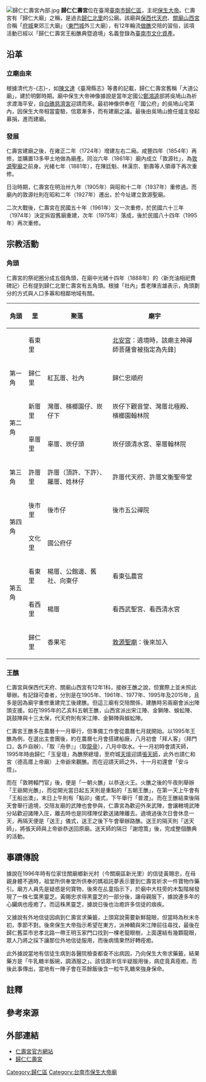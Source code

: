 {{Coord|22.969805|120.292914|display=title}}
{{東亞廟宇
| name = 歸仁仁壽宮
| img = File:歸仁仁壽宮 (2016).jpg
| img_capt = 
| image_width = 250px
| location = {{ROC-TW}}[[臺南市|臺南市]][[歸仁區|歸仁區]]文化里001鄰文化街二段16號
| god = [[保生大帝|保生大帝]]
| type = 
| struct = 
| open_year =
| cere_date = 
}}
[[File:歸仁仁壽宮內部.jpg|thumb]]
'''歸仁仁壽宮'''位在臺灣[[臺南市|臺南市]][[歸仁區|歸仁區]]，主祀[[保生大帝|保生大帝]]{{NoteTag|當地又稱「大帝爺」{{r|神明傳說}}{{r|大道公}}。}}{{r|神明傳說}}{{r|大道公}}。仁壽宮有「歸仁大廟」之稱，是過去[[歸仁北里|歸仁北里]]的公廟{{r|王船}}{{r|簡}}。該廟與[[保西代天府|保西代天府]]、[[關廟山西宮|關廟山西宮]]合稱「[[臺灣府城|府城]]東郊三大廟」（[[迎春門_(臺南市)|東門城]]外三大廟{{r|市182}}），有12年輪流[[做醮|做醮]]交陪的習俗{{r|神明傳說}}{{r|大道公}}，該項活動已經以「歸仁仁壽宮王船醮典暨遶境」名義登錄為[[臺南市文化資產|臺南市文化資產]]{{r|文}}。

== 沿革 ==
=== 立廟由來 ===
根據清代方-{志}-，如[[陳文達|陳文達]]《臺灣縣志》等書的記載，歸仁仁壽宮舊稱「大道公廟」，建於明鄭時期{{r|市182}}{{r|神明傳說}}{{r|大道公}}。廟中保生大帝神像據說是當年定國公[[鄭鴻逵|鄭鴻逵]]部將吳鳩山為祈求渡海平安，自[[白礁慈濟宮|白礁慈濟宮]]迎請而來{{r|市182}}{{r|神明傳說}}{{r|大道公}}{{r|王船}}。最初神像供奉在「國公府」{{NoteTag|位在仁壽壽宮南邊，民族北街與國光街一帶，又稱「姓翁仔」{{r|市182}}。}}的吳鳩山宅第內，因保生大帝相當靈驗，信眾漸多，而有建廟之議{{r|市182}}{{r|神明傳說}}{{r|大道公}}{{r|王船}}。最後由吳鳩山擔任爐主發起募捐，進而建廟{{r|神明傳說}}{{r|大道公}}。

=== 發展 ===
仁壽宮建廟之後，在雍正二年（1724年）增建左右二廂{{r|市182}}{{r|神明傳說}}{{r|大道公}}{{r|簡}}。咸豐四年（1854年）再修，並購置13多甲土地做為廟產{{r|市182}}{{r|神明傳說}}{{r|大道公}}{{r|簡}}。同治六年（1861年）廟內成立「敦源社」，為[[敦源聖廟|敦源聖廟]]之前身{{r|神明傳說}}{{r|大道公}}。光緒七年（1881年），在陳廷魁、林漢宗、劉壽等人領導下再次重修{{r|市182}}{{r|神明傳說}}{{r|大道公}}{{r|簡}}。

日治時期，仁壽宮在明治卅九年（1905年）與昭和十二年（1937年）重修過{{r|市182}}{{r|神明傳說}}{{r|大道公}}。而廟內的敦源社則在昭和二年（1927年）遷出，於今址建立敦源聖廟{{r|神明傳說}}{{r|大道公}}。

二次大戰後，仁壽宮在民國五十年（1961年）又一次重修，於民國六十三年（1974年）決定拆毀舊廟重建，次年（1975年）落成，後於民國八十四年（1995年）再次重修{{r|市182}}{{r|神明傳說}}{{r|大道公}}。

== 宗教活動 ==
=== 角頭 ===
仁壽宮的祭祀圈分成五個角頭，在廟中光緒十四年（1888年）的〈新充油相祀費碑記〉已有提到歸仁北里仁壽宮有五角頭{{r|王船}}{{r|簡}}。根據「社內」耆老陳吉雄表示，角頭劃分的方式與人口多寡和相鄰地域有關{{r|簡}}。

{|class=wikitable
!角頭!!里!!聚落!!廟宇
|-
|
|看東里
|
|[https://www.renshougong.org/Top/Temple/2 北安宮]：遶境時，該廟主神禪師菩薩會被指定為先鋒{{r|簡}}]
|-
|第一角||歸仁里||紅瓦厝、社內||歸仁忠順府
|-
| rowspan="2" |第二角||新厝里||灣厝、檳榔園仔、崁仔下||崁仔下觀音堂、灣厝北極殿、檳榔園翰林院
|-
|辜厝里
|辜厝、崁仔頭
|崁仔頭清水宮、辜厝翰林院
|-
|第三角||許厝里||許厝（頂許、下許）、羅厝、姓林仔||許厝代天府、許厝文衡聖帝堂
|-
| rowspan="2" |第四角||後市里||後市仔||後市五公禪院
|-
|文化里
|國公府仔
|
|-
| rowspan="2" |第五角||看東里||楊厝、公館邊、舊社、向東仔||看東弘農宮
|-
|看西里||楊厝||看西武聖宮、看西清水宮
|-
| ||歸仁里||香果宅||[[敦源聖廟|敦源聖廟]]：後來加入{{r|簡}}
|}
=== 王醮 ===
仁壽宮與保西代天府、關廟山西宮有12年1科，接辦王醮之說，但實際上並未照此舉辦{{r|王船}}。有記錄可查者，分別是在1905年、1961年、1977年、1995年及2015年，且多是因為廟宇重修重建完工後建醮{{r|王船}}。但這三廟有交陪關係，建醮時另兩廟會派出陣頭支援{{r|王船}}。如在1995年的乙亥科五朝王醮，山西宮派出宋江陣、金獅陣、蜈蚣陣、跳鼓陣與十三太保，代天府則有宋江陣、金獅陣與蜈蚣陣{{r|王船}}。

仁壽宮王醮多在農曆十一月舉行，但準備工作會從農曆七月就開始{{r|王船}}。以1995年王醮為例，在選出主會團後，約在農曆七月會搭建船廠，八月初會「拜人客」（拜門口，各戶自辦）、「取『舟參』{{NoteTag|僻字，左舟右參。}}」（取[[龍骨|龍骨]]），八月中取水{{r|王船}}。十一月初時會請天師，1995年時由歸仁「玉皇壇」為醮祭總壇，至府城[[臺灣首廟天壇|天壇]]迎請[[張天師|張天師]]，此外也請仁和宮（德高厝上帝廟）上帝爺來觀醮{{r|王船}}。而在迎請天師之外，十一月初還會「安斗燈」{{r|王船}}。

而在「敦聘轅門官」後，便是「一朝火醮」以恭送火王{{r|王船}}。火醮之後的午夜則舉辦「王爺開光醮」，而從開光當日起五天則是重點的「五朝王醮」，在第一天上午會有「王船出澳」，末日上午則有「點卯」儀式，下午舉行「普渡」{{r|王船}}。而在王醮結束後隔天會舉行遶境，交陪友廟的武陣也會參與，仁壽宮為歡迎外來武陣，會讓轄境武陣分站歡迎諸陣入庄，離去時也是同樣陣仗歡送諸陣離去{{r|王船}}。遶境過後次日會休息一天，再隔天便是「送王」儀式，送王之後下午會舉辦路醮{{r|王船}}。送王的隔天則「送天師」，將張天師與上帝爺恭送回原廟{{r|王船}}。送天師的隔日「謝燈篙」後，完成整個醮典的活動{{r|王船}}。

== 事蹟傳說 ==
據說在1996年時有位家住關廟鄉新光村（今關廟區新光里）的信徒黃賜忠，在母親身體不適時，祖堂所供奉堂所供奉的媽祖託夢表示要到仁壽宮祈求一件寶物作藥引{{r|神明傳說}}{{r|大道公}}。廟方人員先是疑惑是何寶物，後來在乩童指示下，於廟中大柱旁的木製階梯{{NoteTag|該階梯是1995年辦王醮時位方便信徒，而在中庭至正殿之間用板模所釘成{{r|神明傳說}}{{r|大道公}}。}}發現了一株七葉黑靈芝{{r|神明傳說}}{{r|大道公}}。黃賜忠求得黑靈芝的一部分後，讓母親服下，據說連多年的心臟病也痊癒了{{r|神明傳說}}{{r|大道公}}。而這株黑靈芝，據說日後也治癒許多信徒的痼疾{{r|神明傳說}}{{r|大道公}}。

又據說有外地信徒因病到仁壽宮求藥籤，上頭寫說需要新鮮龍眼，但當時為秋末冬初，季節不對{{r|神明傳說}}{{r|大道公}}。後來保生大帝指示希望在東方，派神轎與宋江陣前往尋找，最後在歸仁舊菜市忠孝北路一帶王明玉家門口找到一棵老龍眼樹，上面還結有幾顆龍眼，眾人乃將之採下讓那位外地信徒服用，而後病情果然好轉痊癒{{r|神明傳說}}{{r|大道公}}。

此外據說當地有信徒生病到各醫院檢查都查不出病因，乃向保生大帝求藥籤，結果藥方是「牛乳糖半飯碗，調酒服之」{{r|神明傳說}}{{r|大道公}}。該信眾半信半疑服用後，病症竟真痊癒{{r|神明傳說}}{{r|大道公}}。而後此事傳出，當地有一陣子會在茶餘飯後含一粒牛乳糖來強身保命{{r|神明傳說}}{{r|大道公}}。

== 註釋 ==
{{NoteFoot}}

== 參考來源 ==
{{reflist|refs=
<ref name="大道公">{{cite book|author=周茂欽 |title=《臺南大道公信仰研究》 |publisher=臺南市政府文化局 |isbn=978-986-03-9418-4 |pages=頁274─278 |date=2013-12 }}</ref>
<ref name="神明傳說">{{cite book|author=許書銘、簡辰全、洪郁程 |title=《南瀛神明傳說誌》|publisher=臺南縣政府 |isbn=978-986-02-3581-4 |date=2010-06 |pages=頁315－320}}</ref>
<ref name="市182">{{cite book|author=許永河 |title=《遇見182：從府城到龍崎》|publisher=臺南市政府文化局 |date=2014-12 |isbn=978-986-04-3030-1 |pages=頁264－267 }}</ref>
<ref name="文">{{cite web|url=http://www.boch.gov.tw/boch/frontsite/cultureassets/caseBasicInfoAction.do?method=doViewCaseBasicInfo&iscancel=true&caseId=RF09810000017&version=1&assetsClassifyId=5.1&menuId=302|title=歸仁仁壽宮王船醮典暨遶境|publisher=文化部文化資產局|accessdate=2016-08-04|deadurl=yes|archiveurl=https://web.archive.org/web/20160818161942/http://www.boch.gov.tw/boch/frontsite/cultureassets/caseBasicInfoAction.do?method=doViewCaseBasicInfo&iscancel=true&caseId=RF09810000017&version=1&assetsClassifyId=5.1&menuId=302|archivedate=2016-08-18}}</ref>
<ref name="王船">{{cite book|author=黃文博 |title=《南瀛王船誌》|publisher=臺南縣文化局 |isbn=957-02-5454-8 |date=2000-02 |pages=頁331─346}}</ref>
<ref name="簡">{{cite book|author=簡辰全 |title=《終戰前歸仁市街之發展》 |publisher=臺南縣政府  |isbn=978-986-02-6155-4 |date=2010-12 |pages=頁163、166、182－186}}</ref>
}}

== 外部連結 ==
{{commons category|Gueiren Renshou Temple}}
*[https://www.renshougong.org 仁壽宮官方網站] {{Wayback|url=https://www.renshougong.org/ |date=20211222135619 }}
*[http://www.renshow.org.tw/ 歸仁仁壽宮] {{Wayback|url=http://www.renshow.org.tw/ |date=20210413003807 }}

[[Category:歸仁區|Category:歸仁區]]
[[Category:台南市保生大帝廟|Category:台南市保生大帝廟]]